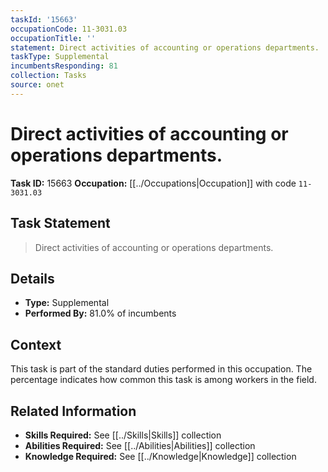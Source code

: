 ```yaml
---
taskId: '15663'
occupationCode: 11-3031.03
occupationTitle: ''
statement: Direct activities of accounting or operations departments.
taskType: Supplemental
incumbentsResponding: 81
collection: Tasks
source: onet
---
```

# Direct activities of accounting or operations departments.

**Task ID:** 15663
**Occupation:** [[../Occupations|Occupation]] with code `11-3031.03`

## Task Statement

> Direct activities of accounting or operations departments.

## Details

- **Type:** Supplemental
- **Performed By:** 81.0% of incumbents

## Context

This task is part of the standard duties performed in this occupation. The percentage indicates how common this task is among workers in the field.

## Related Information

- **Skills Required:** See [[../Skills|Skills]] collection
- **Abilities Required:** See [[../Abilities|Abilities]] collection
- **Knowledge Required:** See [[../Knowledge|Knowledge]] collection
